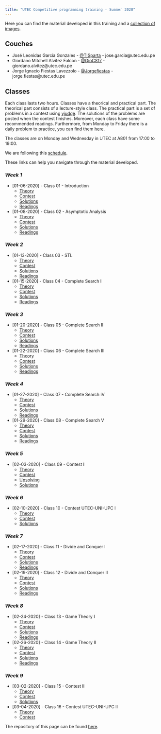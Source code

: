 ```yaml
---
title: "UTEC Competitive programming training - Summer 2020"
---
```


Here you can find the material developed in this training and a [collection of
images](./gallery.html).

## **Couches**
- José Leonidas García Gonzales - [\@TISparta](https://github.com/TISparta/) - jose.garcia@utec.edu.pe
- Giordano Mitchell Alvitez Falcon - [\@GioCS17](https://github.com/GioCS17) - giordano.alvitez@utec.edu.pe
- Jorge Ignacio Fiestas Lavezzolo - [\@Jorgefiestas](https://github.com/Jorgefiestas) - jorge.fiestas@utec.edu.pe

## **Classes**

Each class lasts two hours. Classes have a theorical and practical part. The
theorical part consists of a lecture-style class. The practical part is a set
of problems in a contest using [vjudge](https://vjudge.net/). The solutions of the problems are
posted when the contest finishes. Moreover, each class have some recommended readings. Furthermore, from Monday to Friday there is a daily problem to practice, you can find them [here](./daily-problem.html).

The classes are on Monday and Wednesday in UTEC at A801 from 17:00 to 19:00.

We are following this [schedule](./schedule.html).

These links can help you navigate through the material developed.

<div id="classes"></div>

### *Week 1*
- [01-06-2020] - Class 01 - Introduction 
  + [Theory](./class-01.html)
  + [Contest](https://vjudge.net/contest/350658)
  + [Solutions](./class-01.html#contest)
  + [Readings](./schedule.html#s-class-01)

- [01-08-2020] - Class 02 - Asymptotic Analysis
  + [Theory](./class-02.html)
  + [Contest](https://vjudge.net/contest/350901)
  + [Solutions](./class-02.html#contest)
  + [Readings](./schedule.html#s-class-02)

### *Week 2*
- [01-13-2020] - Class 03 - STL
  + [Theory](./class-03.html)
  + [Contest](https://vjudge.net/contest/351569)
  + [Solutions](./class-03.html#contest)
  + [Readings](./schedule.html#s-class-03)

- [01-15-2020] - Class 04 - Complete Search I
  + [Theory](./class-04.html)
  + [Contest](https://vjudge.net/contest/352372)
  + [Solutions](./class-04.html#contest)
  + [Readings](./schedule.html#s-class-04)

### *Week 3*
- [01-20-2020] - Class 05 - Complete Search II
  + [Theory](./class-05.html)
  + [Contest](https://vjudge.net/contest/353073)
  + [Solutions](./class-05.html#contest)
  + [Readings](./schedule.html#s-class-05)

- [01-22-2020] - Class 06 - Complete Search III
  + [Theory](./class-06.html)
  + [Contest](https://vjudge.net/contest/353470)
  + [Solutions](./class-06.html#contest)
  + [Readings](./schedule.html#s-class-06)

### *Week 4*
- [01-27-2020] - Class 07 - Complete Search IV
  + [Theory](./class-07.html)
  + [Contest](https://vjudge.net/contest/354002)
  + [Solutions](./class-07.html#contest)
  + [Readings](./schedule.html#s-class-07)

- [01-29-2020] - Class 08 - Complete Search V
  + [Theory](./class-08.html)
  + [Contest](https://vjudge.net/contest/354334)
  + [Solutions](./class-08.html#contest)
  + [Readings](./schedule.html#s-class-08)

### *Week 5*
- [02-03-2020] - Class 09 - Contest I
  + [Theory](./class-09.html)
  + [Contest](https://vjudge.net/contest/355171)
  + [Upsolving](https://vjudge.net/contest/355256)
  + [Solutions](./class-09.html#contest)

### *Week 6*
- [02-10-2020] - Class 10 - Contest UTEC-UNI-UPC I
  + [Theory](./class-10.html)
  + [Contest](https://codeforces.com/group/qWRAoRrTOT/contest/268759)
  + [Solutions](https://codeforces.com/group/qWRAoRrTOT/blog/entry/5475)

### *Week 7*
- [02-17-2020] - Class 11 - Divide and Conquer I
  + [Theory](./class-11.html)
  + [Contest](https://vjudge.net/contest/357719)
  + [Solutions](./class-11.html#contest)
  + [Readings](./schedule.html#s-class-11)

- [02-19-2020] - Class 12 - Divide and Conquer II
  + [Theory](./class-12.html)
  + [Contest](https://vjudge.net/contest/359160)
  + [Solutions](./class-12.html#contest)
  + [Readings](./schedule.html#s-class-12)

### *Week 8*
- [02-24-2020] - Class 13 - Game Theory I
  + [Theory](./class-13.html)
  + [Contest](https://vjudge.net/contest/359163)
  + [Solutions](./class-13.html#contest)
  + [Readings](./schedule.html#s-class-13)

- [02-26-2020] - Class 14 - Game Theory II
  + [Theory](./class-14.html)
  + [Contest](https://vjudge.net/contest/359378)
  + [Solutions](./class-14.html#contest)
  + [Readings](./schedule.html#s-class-14)


### *Week 9*
- [03-02-2020] - Class 15 - Contest II
  + [Theory](./class-15.html)
  + [Contest](https://vjudge.net/contest/360361)
  + [Solutions](./class-15.html#contest)

- [03-04-2020] - Class 16 - Contest UTEC-UNI-UPC II
  + [Theory](./class-16.html)
  + [Contest](https://codeforces.com/group/qWRAoRrTOT/contest/271109)


The repository of this page can be found [here](https://github.com/CP-UTEC/Lessons).

<script>
$('#all-summer').collapse('show');
$("#index-page")
  .addClass("active");
</script>
